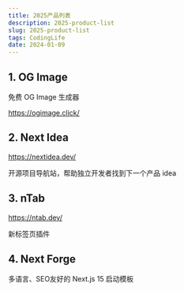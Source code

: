 ```yaml
---
title: 2025产品列表
description: 2025-product-list
slug: 2025-product-list
tags: CodingLife
date: 2024-01-09
---
```


## 1. OG Image

免费 OG Image 生成器

https://ogimage.click/

## 2. Next Idea

https://nextidea.dev/

开源项目导航站，帮助独立开发者找到下一个产品 idea

## 3. nTab

https://ntab.dev/

新标签页插件

## 4. Next Forge

多语言、SEO友好的 Next.js 15 启动模板



